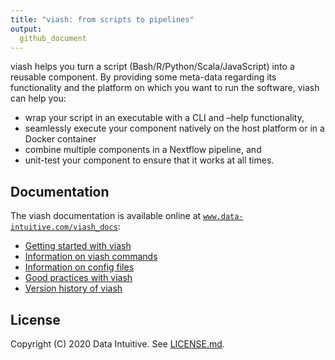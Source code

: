 ```yaml
---
title: "viash: from scripts to pipelines"
output: 
  github_document
---
```


viash helps you turn a script (Bash/R/Python/Scala/JavaScript) into a reusable component. 
By providing some meta-data regarding its functionality and
the platform on which you want to run the software, viash can help you:

* wrap your script in an executable with a CLI and --help functionality,
* seamlessly execute your component natively on the host platform or in a Docker container
* combine multiple components in a Nextflow pipeline, and
* unit-test your component to ensure that it works at all times.

## Documentation
The viash documentation is available online at [`www.data-intuitive.com/viash_docs`](https://www.data-intuitive.com/viash_docs):

* [Getting started with viash](https://www.data-intuitive.com/viash_docs/)
* [Information on viash commands](https://www.data-intuitive.com/viash_docs/commands)
* [Information on config files](https://www.data-intuitive.com/viash_docs/config)
* [Good practices with viash](https://www.data-intuitive.com/viash_docs/good_practices)
* [Version history of viash](https://www.data-intuitive.com/viash_docs/versions)

## License
Copyright (C) 2020 Data Intuitive. See [LICENSE.md](LICENSE.md).
